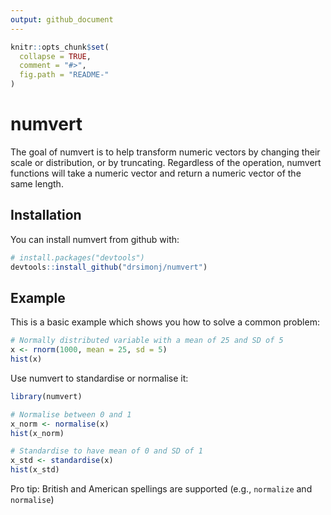 ```yaml
---
output: github_document
---
```


<!-- README.md is generated from README.Rmd. Please edit that file -->

```r
knitr::opts_chunk$set(
  collapse = TRUE,
  comment = "#>",
  fig.path = "README-"
)
```

# numvert

The goal of numvert is to help transform numeric vectors by changing their scale or distribution, or by truncating. Regardless of the operation, numvert functions will take a numeric vector and return a numeric vector of the same length.

## Installation

You can install numvert from github with:

```r
# install.packages("devtools")
devtools::install_github("drsimonj/numvert")
```

## Example

This is a basic example which shows you how to solve a common problem:

```r
# Normally distributed variable with a mean of 25 and SD of 5
x <- rnorm(1000, mean = 25, sd = 5)
hist(x)
```

Use numvert to standardise or normalise it:

```r
library(numvert)
```

```r
# Normalise between 0 and 1
x_norm <- normalise(x)
hist(x_norm)
```

```r
# Standardise to have mean of 0 and SD of 1
x_std <- standardise(x)
hist(x_std)
```

Pro tip: British and American spellings are supported (e.g., `normalize` and `normalise`)
